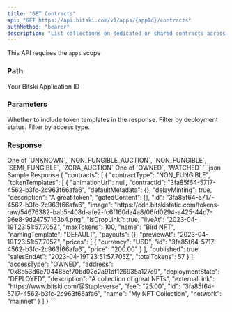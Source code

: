 ```yaml
---
title: "GET Contracts"
api: "GET https://api.bitski.com/v1/apps/{appId}/contracts"
authMethod: "bearer"
description: "List collections on dedicated or shared contracts across chains"
---
```


<Note>This API requires the `apps` scope</Note>

### Path
<ParamField path="appId" type="string" required>
  Your Bitski Application ID
</ParamField>

### Parameters
<ParamField query="includeTokenTemplates" type="boolean" optional>
  Whether to include token templates in the response.
</ParamField>

<ParamField query="isDeployed" type="boolean" optional>
  Filter by deployment status.
</ParamField>

<ParamField query="includeWatched" type="boolean" optional>
  Filter by access type.
</ParamField>

### Response

<ResponseField name="contracts" type="array of objects" required>
  <Expandable title="properties">
    <ResponseField name="id" type="string" required/>
    <ResponseField name="deploymentState" type="string" required/>
    <ResponseField name="externalLink" type="string" required/>
    <ResponseField name="address" type="string" required/>
    <ResponseField name="network" type="string" required/>
    <ResponseField name="name" type="string" />
    <ResponseField name="description" type="string" />
    <ResponseField name="contractType" type="string">
      One of `UNKNOWN`, `NON_FUNGIBLE_AUCTION`, `NON_FUNGIBLE`, `SEMI_FUNGIBLE`, `ZORA_AUCTION`
    </ResponseField>
    <ResponseField name="tokenTemplates" type="array of objects" />
    <ResponseField name="fee" type="number" />
    <ResponseField name="accessType" type="string" required>
      One of `OWNED`, `WATCHED`
    </ResponseField>
  </Expandable>
</ResponseField>

<ResponseExample>
```json Sample Response
{
  "contracts": [
    {
      "contractType": "NON_FUNGIBLE",
      "tokenTemplates": [
        {
          "animationUrl": null,
          "contractId": "3fa85f64-5717-4562-b3fc-2c963f66afa6",
          "defaultMetadata": {},
          "delayMinting": true,
          "description": "A great token",
          "gatedContent": [],
          "id": "3fa85f64-5717-4562-b3fc-2c963f66afa6",
          "image": "https://cdn.bitskistatic.com/tokens-raw/54676382-bab5-408d-afe2-fc6f160da4a8/06fd0294-a425-44c7-96e8-9d24757163b4.png",
          "isDropLink": true,
          "liveAt": "2023-04-19T23:51:57.705Z",
          "maxTokens": 100,
          "name": "Bird NFT",
          "namingTemplate": "DEFAULT",
          "payouts": {},
          "previewAt": "2023-04-19T23:51:57.705Z",
          "prices": [
            {
              "currency": "USD",
              "id": "3fa85f64-5717-4562-b3fc-2c963f66afa6",
              "price": "200.00"
            }
          ],
          "published": true,
          "salesEndAt": "2023-04-19T23:51:57.705Z",
          "totalTokens": 57
        }
      ],
      "accessType": "OWNED",
      "address": "0x8b53d6e704485ef70bd02e2a91df126935a127c9",
      "deploymentState": "DEPLOYED",
      "description": "A collection of great NFTs",
      "externalLink": "https://www.bitski.com/@Stapleverse",
      "fee": "25.00",
      "id": "3fa85f64-5717-4562-b3fc-2c963f66afa6",
      "name": "My NFT Collection",
      "network": "mainnet"
    }
  ]
}
```
</ResponseExample>
